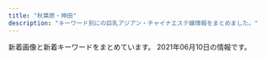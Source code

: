 ```yaml
---
title: "秋葉原・神田"
description: "キーワード別にの巨乳アジアン・チャイナエステ嬢情報をまとめました。"
---
```


新着画像と新着キーワードをまとめています。
2021年06月10日の情報です。

<DmmAffiliateIns />
<KeywordTable
  shops={
    [
    {
        "station": "JR\u79cb\u8449\u539f\u99c5\u662d\u548c\u901a\u308a\u53e3",
        "keywords": {
            "E": 5,
            "G": 1,
            "87": 1,
            "F": 2,
            "D": 2,
            "88": 2,
            "86": 7
        },
        "name": "\u82b1\u6c34\u6728",
        "img_links": [
            "http://xn--vckg5a9gugx77p8s4b.biz/images/ret1.jpg",
            "http://xn--vckg5a9gugx77p8s4b.biz/images/cg101.jpg",
            "http://xn--vckg5a9gugx77p8s4b.biz/images/cg021.jpg",
            "http://xn--vckg5a9gugx77p8s4b.biz/images/rot.jpg",
            "http://xn--vckg5a9gugx77p8s4b.biz/images/m10.jpg",
            "http://xn--vckg5a9gugx77p8s4b.biz/images/cg051.jpg",
            "http://xn--vckg5a9gugx77p8s4b.biz/images/m30.jpg",
            "http://xn--vckg5a9gugx77p8s4b.biz/images/cg04.jpg",
            "http://xn--vckg5a9gugx77p8s4b.biz/images/cg081.jpg",
            "http://xn--vckg5a9gugx77p8s4b.biz/images/cg05.jpg",
            "http://xn--vckg5a9gugx77p8s4b.biz/images/m40.jpg",
            "http://xn--vckg5a9gugx77p8s4b.biz/images/cg10.jpg",
            "http://xn--vckg5a9gugx77p8s4b.biz/images/m20.jpg",
            "http://xn--vckg5a9gugx77p8s4b.biz/images/cg01.jpg",
            "http://xn--vckg5a9gugx77p8s4b.biz/images/cg03.jpg",
            "http://xn--vckg5a9gugx77p8s4b.biz/images/cg06.jpg",
            "http://xn--vckg5a9gugx77p8s4b.biz/images/act.jpg",
            "http://xn--vckg5a9gugx77p8s4b.biz/images/cg061.jpg",
            "http://xn--vckg5a9gugx77p8s4b.biz/images/cg091.jpg",
            "http://xn--vckg5a9gugx77p8s4b.biz/images/t3.jpg",
            "http://xn--vckg5a9gugx77p8s4b.biz/images/cg041.jpg",
            "http://xn--vckg5a9gugx77p8s4b.biz/images/m60.jpg",
            "http://xn--vckg5a9gugx77p8s4b.biz/images/t5.jpg",
            "http://xn--vckg5a9gugx77p8s4b.biz/images/lab.jpg",
            "http://xn--vckg5a9gugx77p8s4b.biz/images/no.png",
            "http://xn--vckg5a9gugx77p8s4b.biz/images/top.jpg",
            "http://xn--vckg5a9gugx77p8s4b.biz/images/fla.jpg",
            "http://xn--vckg5a9gugx77p8s4b.biz/images/ltb.jpg",
            "http://xn--vckg5a9gugx77p8s4b.biz/images/t4.jpg",
            "http://xn--vckg5a9gugx77p8s4b.biz/images/cg07.jpg",
            "http://xn--vckg5a9gugx77p8s4b.biz/images/cg08.jpg",
            "http://xn--vckg5a9gugx77p8s4b.biz/images/cg09.jpg",
            "http://xn--vckg5a9gugx77p8s4b.biz/images/m50.jpg",
            "http://xn--vckg5a9gugx77p8s4b.biz/images/line.png",
            "http://xn--vckg5a9gugx77p8s4b.biz/images/ret.jpg",
            "http://xn--vckg5a9gugx77p8s4b.biz/images/t1.jpg",
            "http://xn--vckg5a9gugx77p8s4b.biz/images/t2.jpg",
            "http://xn--vckg5a9gugx77p8s4b.biz/images/cg02.jpg"
        ],
        "url": "http://xn--vckg5a9gugx77p8s4b.biz/"
    },
    {
        "station": "JR\u6d45\u8349\u6a4b\u99c5\u6771\u53e3",
        "img_links": [],
        "name": "Ainsel\u30fb\u30a8\u30a4\u30f3\u30bb\u30eb",
        "url": "http://ainsel.tyo.ac/",
        "keywords": {}
    },
    {
        "keywords": {
            "86": 3,
            "C": 14,
            "85": 4,
            "D": 3
        },
        "img_links": [
            "http://jasmine-massage.info/img/sj.jpg",
            "http://jasmine-massage.info/img/s217.jpg",
            "http://jasmine-massage.info/img/st217.jpg",
            "http://jasmine-massage.info/img/st213.jpg",
            "http://jasmine-massage.info/img/head.jpg",
            "http://jasmine-massage.info/i/img/sta217.jpg",
            "http://jasmine-massage.info/img/botton.jpg",
            "http://jasmine-massage.info/i/img/sta214.jpg",
            "http://jasmine-massage.info/i/img/r3.jpg",
            "http://jasmine-massage.info/img/sta214.jpg",
            "http://jasmine-massage.info/img/s214.jpg",
            "http://jasmine-massage.info/img/nos.jpg",
            "http://jasmine-massage.info/img/st214.jpg",
            "http://jasmine-massage.info/i/img/sta213.jpg",
            "http://jasmine-massage.info/i/img/r1.jpg",
            "http://jasmine-massage.info/img/s213.jpg",
            "http://jasmine-massage.info/img/mo.png",
            "http://jasmine-massage.info/img/sta213.jpg",
            "http://jasmine-massage.info/i/img/r4.jpg",
            "http://jasmine-massage.info/i/img/r2.jpg",
            "http://jasmine-massage.info/img/sta217.jpg",
            "http://jasmine-massage.info/i/img/st214.jpg"
        ],
        "station": "JR\u79cb\u8449\u539f\u99c5\u662d\u548c\u901a\u308a\u53e3",
        "name": "\u96a0\u308c\u5bb6",
        "url": "http://jasmine-massage.info/"
    },
    {
        "name": "Oualia\u30fb\u30af\u30aa\u30ea\u30a2",
        "img_links": [
            "http://www.asakusabashi-est.xyz/images/index-aridel_07.jpg",
            "http://www.asakusabashi-est.xyz/images/index-aridel_02.jpg",
            "http://www.asakusabashi-est.xyz/images/nav/lanmu-t-job.jpg",
            "http://www.asakusabashi-est.xyz/images/nav/lanmu-t-sys.jpg",
            "http://www.asakusabashi-est.xyz/images/staff/6.jpg",
            "http://www.asakusabashi-est.xyz/images/nav/lanmu-t-st.jpg",
            "http://www.asakusabashi-est.xyz/images/staff/4/2.jpg",
            "http://www.asakusabashi-est.xyz/images/idnex-down/index-down-if_07.jpg",
            "http://www.asakusabashi-est.xyz/images/top/t2.jpg",
            "http://www.asakusabashi-est.xyz/images/staff/akira.jpg",
            "http://www.asakusabashi-est.xyz/images/shop/zi4.png",
            "http://www.asakusabashi-est.xyz/images/index-aridel_18.jpg",
            "http://www.asakusabashi-est.xyz/images/sys/lanmu-zi-s7.png",
            "http://www.asakusabashi-est.xyz/images/index-aridel_24.jpg",
            "http://www.asakusabashi-est.xyz/images/top/t3.png",
            "http://www.asakusabashi-est.xyz/images/staff/4/4.jpg",
            "http://www.asakusabashi-est.xyz/images/staff/4/3.jpg",
            "http://www.asakusabashi-est.xyz/images/shop/zi3.png",
            "http://www.asakusabashi-est.xyz/images/idnex-down/index-down-if_03.jpg",
            "http://www.asakusabashi-est.xyz/images/shop/zi2.png",
            "http://www.asakusabashi-est.xyz/images/index-aridel_20.jpg",
            "http://www.asakusabashi-est.xyz/images/staff/2/moro/moro.jpg",
            "http://www.asakusabashi-est.xyz/images/top/t3.jpg",
            "http://www.asakusabashi-est.xyz/images/idnex-down/index-down-if_05.jpg",
            "http://www.asakusabashi-est.xyz/images/idnex-down/index-down-if_12.jpg",
            "http://www.asakusabashi-est.xyz/images/shop/zi.png",
            "http://www.asakusabashi-est.xyz/images/index-aridel_10.jpg"
        ],
        "station": "JR\u6d45\u8349\u6a4b\u99c5\u6771\u53e3",
        "url": "http://www.asakusabashi-est.xyz/",
        "keywords": {
            "84": 1
        }
    },
    {
        "img_links": [
            "http://kaede.tyo.cm/photos/sites/15/2018/12/2018122510575438.jpg",
            "http://kaede.tyo.cm/images/top.png",
            "http://kaede.tyo.cm/photos/sites/15/2019/07/2019072218445895.jpg",
            "http://kaede.tyo.cm/photos/sites/15/2018/04/2018042103445537.jpg",
            "http://kaede.tyo.cm/photos/sites/15/2017/05/10.jpg",
            "http://kaede.tyo.cm/photos/sites/15/2019/11/2019110102312976.jpg",
            "http://kaede.tyo.cm/photos/sites/15/2018/03/2018031401333199.jpg",
            "http://kaede.tyo.cm/images/s_news.png",
            "http://kaede.tyo.cm/photos/sites/15/2020/03/2020031613344696.jpg",
            "http://kaede.tyo.cm/photos/sites/15/2018/06/2018060802410544.jpg",
            "http://kaede.tyo.cm/photos/sites/15/2018/05/2018052602053211.jpg",
            "http://kaede.tyo.cm/images/s3.png",
            "http://kaede.tyo.cm/images/n1.jpg",
            "http://kaede.tyo.cm/photos/sites/15/2018/10/2018101210462259.jpg",
            "http://kaede.tyo.cm/photos/sites/15/2019/01/2019012110352218.jpg",
            "http://kaede.tyo.cm/images/s_staff.jpg",
            "http://kaede.tyo.cm/photos/sites/15/2019/11/2019110102312566.jpg",
            "http://kaede.tyo.cm/images/n3.png",
            "http://kaede.tyo.cm/images/room2.jpg",
            "http://kaede.tyo.cm/images/s1.png",
            "http://kaede.tyo.cm/photos/sites/15/2019/07/2019072310543855.jpg",
            "http://kaede.tyo.cm/photos/sites/15/2017/04/st4.jpg",
            "http://kaede.tyo.cm/photos/sites/15/2017/12/2017121802123582.jpg",
            "http://kaede.tyo.cm/photos/sites/15/2020/08/2020081913203996.jpg",
            "http://kaede.tyo.cm/photos/sites/15/2017/07/\u5fae\u4fe1\u56fe\u7247_20170731133036.jpg",
            "http://kaede.tyo.cm/photos/sites/15/2019/08/201908021145272.jpg",
            "http://kaede.tyo.cm/photos/sites/15/2018/09/2018090301232862.jpg",
            "http://kaede.tyo.cm/photos/sites/15/2017/04/8.jpg",
            "http://kaede.tyo.cm/images/mobile.png",
            "http://kaede.tyo.cm/images/room3.jpg",
            "http://kaede.tyo.cm/photos/sites/15/2018/12/2018122811325315.jpg",
            "http://kaede.tyo.cm/photos/sites/15/2018/07/2018070602462928.jpg",
            "http://kaede.tyo.cm/images/room1.jpg",
            "http://kaede.tyo.cm/photos/sites/15/2017/04/03.jpg",
            "http://kaede.tyo.cm/photos/sites/15/2017/03/298510852981895493.jpg",
            "http://kaede.tyo.cm/photos/sites/15/2019/05/2019051510502494.jpg",
            "http://kaede.tyo.cm/photos/sites/15/2019/09/2019092410360674.jpg",
            "http://kaede.tyo.cm/photos/sites/15/2018/01/2018013009203349.jpg",
            "http://kaede.tyo.cm/photos/sites/15/2017/05/1.jpg",
            "http://kaede.tyo.cm/photos/sites/15/2018/07/2018071202180120.jpg",
            "http://kaede.tyo.cm/photos/sites/15/2018/07/201807050359241.jpg",
            "http://kaede.tyo.cm/photos/sites/15/2019/08/201908031036100.jpg",
            "http://kaede.tyo.cm/photos/sites/15/2018/12/2018122110282270.jpg",
            "http://kaede.tyo.cm/photos/sites/15/2018/09/2018092310253191.jpg",
            "http://kaede.tyo.cm/photos/sites/15/2017/11/2017112902394723.jpg",
            "http://kaede.tyo.cm/images/room4.jpg",
            "http://kaede.tyo.cm/photos/sites/15/2018/03/2018032208244424.jpg",
            "http://kaede.tyo.cm/photos/sites/15/2018/12/2018122510562151.jpg",
            "http://kaede.tyo.cm/images/s_pick.png",
            "http://kaede.tyo.cm/photos/sites/15/2017/05/05.jpg"
        ],
        "url": "http://kaede.tyo.cm/",
        "keywords": {
            "F": 1,
            "90": 1,
            "84": 2,
            "88": 2,
            "E": 4,
            "87": 4,
            "\u4e73": 1,
            "D": 17,
            "86": 11,
            "85": 4,
            "C": 2
        },
        "station": "JR\u795e\u7530\u99c5\u6771\u53e3",
        "name": "\u604b\u306e\u82b1"
    },
    {
        "name": "AKB",
        "keywords": {
            "C": 19,
            "86": 4,
            "87": 5,
            "F": 1,
            "D": 10,
            "84": 1,
            "85": 1
        },
        "img_links": [
            "http://x-akb.info/img/p-35.jpg",
            "http://x-akb.info/img/st45.jpg",
            "http://x-akb.info/img/p-45.jpg",
            "http://x-akb.info/img/st49.jpg",
            "http://x-akb.info/img/st0035.jpg",
            "http://x-akb.info/img/st36.jpg",
            "http://x-akb.info/img/bottom.png",
            "http://x-akb.info/img/p-46.jpg",
            "http://asakusabashi.analytics.qlook.net/counter.png",
            "http://x-akb.info/img/p-36.jpg",
            "http://x-akb.info/img/st34.jpg",
            "http://x-akb.info/img/st50.jpg",
            "http://x-akb.info/img/p-50.jpg",
            "http://x-akb.info/img/p-49.jpg",
            "http://x-akb.info/img/p-43.jpg",
            "http://x-akb.info/img/st35.jpg",
            "http://x-akb.info/img/p-40.jpg",
            "http://x-akb.info/img/st44.jpg",
            "http://x-akb.info/img/st035.jpg",
            "http://x-akb.info/img/nos.jpg",
            "http://x-akb.info/img/p-44.jpg",
            "http://x-akb.info/img/t2.jpg",
            "http://x-akb.info/img/p-42.jpg",
            "http://x-akb.info/img/st0043.jpg",
            "http://x-akb.info/img/st043.jpg",
            "http://x-akb.info/img/t1.jpg",
            "http://x-akb.info/img/st46.jpg",
            "http://x-akb.info/img/t3.jpg",
            "http://x-akb.info/img/p-34.jpg",
            "http://x-akb.info/img/st42.jpg",
            "http://x-akb.info/img/mo.png",
            "http://x-akb.info/img/st40.jpg"
        ],
        "url": "http://x-akb.info/",
        "station": "JR\u6d45\u8349\u6a4b\u99c5\u6771\u53e3"
    },
    {
        "url": "http://yume-massage.info/",
        "name": "\u5922",
        "station": "\u6d45\u8349\u6a4b\u99c5",
        "keywords": {
            "84": 3,
            "C": 20,
            "D": 7,
            "87": 6,
            "E": 7,
            "86": 3,
            "88": 3,
            "85": 2
        },
        "img_links": [
            "http://yume-massage.info/img/s8.jpg",
            "http://yume-massage.info/sp/img/p-9.jpg",
            "http://yume-massage.info/img/r9.jpg",
            "http://yume-massage.info/sp/img/t-r.jpg",
            "http://yume-massage.info/img/sta9.jpg",
            "http://yume-massage.info/sp/img/p-6.jpg",
            "http://yume-massage.info/img/st1.jpg",
            "http://yume-massage.info/img/kan.jpg",
            "http://yume-massage.info/sp/img/s9.jpg",
            "http://yume-massage.info/img/s9.jpg",
            "http://yume-massage.info/sp/img/pic.jpg",
            "http://yume-massage.info/img/head2.jpg",
            "http://yume-massage.info/sp/img/s8.jpg",
            "http://yume-massage.info/sp/img/add.jpg",
            "http://yume-massage.info/sp/img/p-10.jpg",
            "http://yume-massage.info/img/sta6.jpg",
            "http://yume-massage.info/sp/img/t-o.jpg",
            "http://yume-massage.info/sp/img/kan.jpg",
            "http://yume-massage.info/sp/img/t-t.jpg",
            "http://yume-massage.info/img/st2.jpg",
            "http://yume-massage.info/img/st8.jpg",
            "http://yume-massage.info/img/s1.jpg",
            "http://yume-massage.info/img/botton.jpg",
            "http://yume-massage.info/sp/img/s6.jpg",
            "http://yume-massage.info/sp/img/sys.jpg",
            "http://yume-massage.info/img/head.jpg",
            "http://yume-massage.info/img/st10.jpg",
            "http://yume-massage.info/img/st7.jpg",
            "http://yume-massage.info/img/nos.jpg",
            "http://yume-massage.info/sp/img/t-s.jpg",
            "http://yume-massage.info/sp/img/info.jpg",
            "http://yume-massage.info/img/st9.jpg",
            "http://yume-massage.info/sp/img/s7.jpg",
            "http://yume-massage.info/img/s7.jpg",
            "http://yume-massage.info/sp/img/pc.jpg",
            "http://yume-massage.info/img/xmas.png",
            "http://yume-massage.info/img/st5.jpg",
            "http://yume-massage.info/img/s10.jpg",
            "http://yume-massage.info/sp/img/tel.jpg",
            "http://yume-massage.info/sp/img/cam.jpg",
            "http://yume-massage.info/img/s4.jpg",
            "http://yume-massage.info/sp/img/add2.jpg",
            "http://yume-massage.info/sp/img/botton.jpg",
            "http://yume-massage.info/img/sta4.jpg",
            "http://yume-massage.info/sp/img/tit.jpg",
            "http://yume-massage.info/sp/img/t-a.jpg",
            "http://yume-massage.info/sp/img/s4.jpg",
            "http://yume-massage.info/img/s6.jpg",
            "http://yume-massage.info/img/st3.jpg",
            "http://yume-massage.info/sp/img/time.jpg",
            "http://yume-massage.info/sp/img/s1.jpg",
            "http://yume-massage.info/sp/img/s10.jpg",
            "http://yume-massage.info/img/sta1.jpg",
            "http://yume-massage.info/img/sta7.jpg",
            "http://yume-massage.info/img/st06.jpg",
            "http://yume-massage.info/img/sta8.jpg",
            "http://yume-massage.info/img/st4.jpg",
            "http://yume-massage.info/img/mo.png",
            "http://yume-massage.info/img/st6.jpg",
            "http://yume-massage.info/img/sta10.jpg"
        ]
    },
    {
        "station": "JR\u795e\u7530\u99c5\u5317\u53e3",
        "img_links": [
            "http://nene-kanda.net/images/4.jpg",
            "http://nene-kanda.net/images/topimage/topimage.jpg",
            "http://nene-kanda.net/images/st/st_marumi.jpg",
            "http://nene-kanda.net/images/1.jpg",
            "http://nene-kanda.net/images/st/st_saki.jpg",
            "http://nene-kanda.net/images/share/sptel.png",
            "http://nene-kanda.net/images/st/st_miki.jpg",
            "http://nene-kanda.net/images/st/st_mirei.jpg",
            "http://nene-kanda.net/images/st/st_rumi.jpg",
            "http://nene-kanda.net/images/st/st_ruru.jpg",
            "http://nene-kanda.net/images/topimage/subimage.jpg",
            "http://nene-kanda.net/images/st/st_mie.jpg",
            "http://nene-kanda.net/images/st/st_hitomi.jpg",
            "http://nene-kanda.net/images/share/pagetop.png",
            "http://nene-kanda.net/images/st/st_mimi.jpg",
            "http://nene-kanda.net/images/3.jpg",
            "http://nene-kanda.net/images/2.jpg",
            "http://nene-kanda.net/images/st/st_mao.jpg",
            "http://nene-kanda.net/images/share/tel.png"
        ],
        "url": "http://nene-kanda.net/index.html",
        "name": "NeNe\uff5e\u30cd\u30cd\uff5e",
        "keywords": {
            "D": 19,
            "C": 43,
            "E": 4,
            "F": 4
        }
    },
    {
        "name": "\u30d1\u30f3\u30c0\u30de\u30c3\u30b5\u30fc\u30b8",
        "keywords": {},
        "url": "https://yumegokochi1.com/",
        "station": "JR\u79cb\u8449\u539f\u99c5\u662d\u548c\u901a\u308a\u53e3",
        "img_links": [
            "https://yumegokochi1.com/_src/55217501/6990384c-3515-4833-8cda-d2f79c2cc75a.jpg",
            "https://yumegokochi1.com/_src/49451804/9dfc3519-db15-4421-9d5a-72bca41cf758.jpg",
            "https://yumegokochi1.com/_src/49801147/1.jpg",
            "https://yumegokochi1.com/_src/49451712/gettyimages-1124713982.jpg",
            "https://yumegokochi1.com/_src/49451708/img20200921221149975618.png",
            "https://yumegokochi1.com/_src/49451704/img20200921221149975618.png",
            "https://yumegokochi1.com/_src/55217503/426fd58b-9de8-45c4-a8e1-43f1d9723af9.jpg",
            "https://yumegokochi1.com/_src/55217509/1195bb54-42ae-4ce1-a948-abcf52be2a7c.jpg",
            "https://yumegokochi1.com/_src/49451698/img20200920211111185467.png",
            "https://yumegokochi1.com/_src/55217507/214f3b06-7a93-4435-b67c-653f20247784.jpg",
            "https://yumegokochi1.com/_src/49800727/1.jpg",
            "https://yumegokochi1.com/_src/53271233/hinamatsuri.png",
            "https://yumegokochi1.com/_src/49451751/s__37707790.jpg",
            "https://yumegokochi1.com/_src/49451710/gettyimages-1124713982.jpg",
            "https://yumegokochi1.com/_src/49451706/img20200921221149975618.png",
            "https://yumegokochi1.com/_src/55217511/0c95e25e-714f-4694-8eef-4c2b56b7b26d.jpg",
            "https://yumegokochi1.com/_src/49451739/s__37322773.jpg",
            "https://yumegokochi1.com/_src/49451725/img20200920211111185467.png",
            "https://yumegokochi1.com/_src/49451714/img20200920211111185467.png",
            "https://yumegokochi1.com/_src/49451690/tel.png",
            "https://yumegokochi1.com/_src/55217505/2c753258-4b4a-4436-bb01-dddebc1a6933.jpg",
            "https://yumegokochi1.com/_src/49451694/img20200920141422782540.png",
            "https://yumegokochi1.com/_src/49451762/9dfc3519-db15-4421-9d5a-72bca41cf758.jpg"
        ]
    },
    {
        "img_links": [
            "http://www.rave.masg.info/files/005.jpg",
            "http://www.rave.masg.info/files/008.jpg",
            "http://www.rave.masg.info/images/service.png",
            "http://www.rave.masg.info/files/015-02.jpg",
            "http://www.rave.masg.info/files/006.jpg",
            "http://www.rave.masg.info/files/014-02.jpg",
            "http://www.rave.masg.info/images/s1.jpg",
            "http://www.rave.masg.info/files/018-03.jpg",
            "http://www.rave.masg.info/files/016.jpg",
            "http://www.rave.masg.info/images/shop/shop03.jpg",
            "http://www.rave.masg.info/images/zi_massage.png",
            "http://www.rave.masg.info/images/pick.png",
            "http://www.rave.masg.info/files/015.jpg",
            "http://www.rave.masg.info/files/008-02.jpg",
            "http://www.rave.masg.info/images/maga.jpg",
            "http://www.rave.masg.info/files/009-02.jpg",
            "http://www.rave.masg.info/files/005-03.jpg",
            "http://www.rave.masg.info/images/zi_staff.png",
            "http://www.rave.masg.info/files/002-03.jpg",
            "http://www.rave.masg.info/files/019.jpg",
            "http://www.rave.masg.info/files/009-03.jpg",
            "http://www.rave.masg.info/files/015-03.jpg",
            "http://www.rave.masg.info/files/005-02.jpg",
            "http://www.rave.masg.info/images/shop/shop01.jpg",
            "http://www.rave.masg.info/files/019-03.jpg",
            "http://www.rave.masg.info/files/018-02.jpg",
            "http://www.rave.masg.info/files/017-02.jpg",
            "http://www.rave.masg.info/images/xian.png",
            "http://www.rave.masg.info/images/tel.png",
            "http://www.rave.masg.info/files/017-03.jpg",
            "http://www.rave.masg.info/files/014-03.jpg",
            "http://www.rave.masg.info/files/002.jpg",
            "http://www.rave.masg.info/files/016-02.jpg",
            "http://www.rave.masg.info/files/014.jpg",
            "http://www.rave.masg.info/files/019-02.jpg",
            "http://www.rave.masg.info/images/shop/shop04.jpg",
            "http://www.rave.masg.info/images/new3.png",
            "http://www.rave.masg.info/files/009.jpg",
            "http://www.rave.masg.info/files/017.jpg",
            "http://www.rave.masg.info/images/new1.png",
            "http://www.rave.masg.info/files/006-03.jpg",
            "http://www.rave.masg.info/images/s3.jpg",
            "http://www.rave.masg.info/files/006-02.jpg",
            "http://www.rave.masg.info/files/003-02.jpg",
            "http://www.rave.masg.info/images/s2.jpg",
            "http://www.rave.masg.info/images/main_bottom.png",
            "http://www.rave.masg.info/images/s4.jpg",
            "http://www.rave.masg.info/images/s5.jpg",
            "http://www.rave.masg.info/files/003-03.jpg",
            "http://www.rave.masg.info/files/016-03.jpg",
            "http://www.rave.masg.info/files/003.jpg",
            "http://www.rave.masg.info/files/018.jpg",
            "http://www.rave.masg.info/images/main_top.png",
            "http://www.rave.masg.info/files/002-02.jpg",
            "http://www.rave.masg.info/images/shop/shop02.jpg",
            "http://www.rave.masg.info/files/008-03.jpg",
            "http://www.rave.masg.info/images/infotiao1.jpg"
        ],
        "keywords": {
            "D": 7,
            "88": 1,
            "90": 1,
            "86": 1,
            "G": 1,
            "89": 1,
            "E": 1,
            "87": 8,
            "F": 3
        },
        "station": "JR\u79cb\u8449\u539f\u99c5\u662d\u548c\u901a\u308a\u53e3",
        "url": "http://www.rave.masg.info/",
        "name": "RAVE \u30ec\u30a4\u30f4"
    },
    {
        "img_links": [
            "https://love-garden.jp/wp-content/uploads/2013/06/P1020319_s.jpg",
            "https://love-garden.jp/wp-content/uploads/2020/10/sera23.jpg",
            "https://love-garden.jp/img/about/oil2.png",
            "https://love-garden.jp/images/staff/tomo.jpg",
            "https://love-garden.jp/images/staff/yumi22.jpg",
            "https://love-garden.jp/wp-content/uploads/2016/08/11.jpg",
            "https://love-garden.jp/images/staff/sayaka23.jpg",
            "https://love-garden.jp/wp-content/uploads/2020/11/5_pc.png",
            "https://love-garden.jp/wp-content/uploads/2020/10/entrance02.png",
            "https://love-garden.jp/wp-content/uploads/2016/12/07-550x400.png",
            "https://love-garden.jp/wp-content/uploads/2021/05/yumi22.jpg",
            "https://love-garden.jp/images/staff/satomi22.png",
            "https://love-garden.jp/img/about/oil1.png",
            "https://love-garden.jp/wp-content/uploads/2020/10/ElGEs4UUcAATW6J-830x1107.jpg",
            "https://love-garden.jp/wp-content/uploads/2021/05/mio22_edit.jpg",
            "https://love-garden.jp/wp-content/uploads/2020/10/sayaka23.jpg",
            "https://love-garden.jp/img/room/entrance02.png",
            "https://love-garden.jp/wp-content/uploads/2020/10/shot.png",
            "https://love-garden.jp/wp-content/uploads/2020/10/shot-550x400.png",
            "https://love-garden.jp/wp-content/uploads/2020/10/satomi22.png",
            "https://love-garden.jp/img/about/akasuri.png",
            "https://love-garden.jp/images/staff/mio22_edit.jpg",
            "https://love-garden.jp/wp-content/uploads/2020/11/2_pc.png",
            "https://love-garden.jp/wp-content/uploads/2020/10/ElGEs4UUcAATW6J-550x400.jpg",
            "https://love-garden.jp/img/room/entrance01.png",
            "https://love-garden.jp/wp-content/uploads/2020/11/kiki.jpg",
            "https://love-garden.jp/wp-content/uploads/2018/03/tomo24.jpg",
            "https://love-garden.jp/wp-content/uploads/2020/10/ElGEs4UUcAATW6J.jpg",
            "https://love-garden.jp/wp-content/uploads/2020/10/shot-830x576.png",
            "https://love-garden.jp/wp-content/uploads/2016/12/07.png",
            "https://love-garden.jp/wp-content/uploads/2015/05/lovegardendefault.jpg",
            "https://love-garden.jp/wp-content/uploads/2020/10/entrance02-830x553.png",
            "https://love-garden.jp/wp-content/uploads/2016/10/08.png",
            "https://love-garden.jp/wp-content/uploads/2017/03/06.png",
            "https://love-garden.jp/images/staff/sera23.png",
            "https://love-garden.jp/img/about/awasentai.png",
            "https://love-garden.jp/images/staff/kiki.jpg"
        ],
        "station": "JR\u79cb\u8449\u539f\u99c5\u662d\u548c\u901a\u308a\u53e3",
        "keywords": {
            "C": 20,
            "87": 20,
            "\u30bb\u30af\u30b7\u30fc": 8,
            "86": 20,
            "92": 10,
            "D": 30,
            "85": 10,
            "89": 10,
            "E": 20
        },
        "url": "https://love-garden.jp/",
        "name": "\u30e9\u30d6\u30ac\u30fc\u30c7\u30f3"
    },
    {
        "name": "\u8336\u8336",
        "station": "\u795e\u7530\u99c5\u897f\u53e3",
        "url": "http://esute-kanda.tokyo/",
        "keywords": {
            "C": 24,
            "\u5de8\u4e73": 1,
            "\u7206\u4e73": 4,
            "\u4e73": 5,
            "E": 4,
            "D": 12,
            "\u80f8": 1,
            "G": 5,
            "F": 16
        },
        "img_links": [
            "http://esute-kanda.tokyo/images/st/st_mariko.jpg",
            "http://esute-kanda.tokyo/images/st/st_riko.jpg",
            "http://esute-kanda.tokyo/images/st/st_rui2.jpg",
            "http://esute-kanda.tokyo/images/st/st_kokona.jpg",
            "http://esute-kanda.tokyo/images/st/st_nanami.jpg",
            "http://esute-kanda.tokyo/images/top2.png",
            "http://esute-kanda.tokyo/images/st/st_ringo.jpg",
            "http://esute-kanda.tokyo/images/st/st_moka.jpg",
            "http://esute-kanda.tokyo/images/st/st_ran.jpg",
            "http://esute-kanda.tokyo/images/st/st_jennie.jpg",
            "http://esute-kanda.tokyo/images/st/st_nono.jpg",
            "http://esute-kanda.tokyo/images/st/st_kanon.jpg",
            "http://esute-kanda.tokyo/images/st/st_mitsu.jpg",
            "http://esute-kanda.tokyo/images/st/st_jennie2.jpg",
            "http://esute-kanda.tokyo/images/top.png",
            "http://esute-kanda.tokyo/images/st/st_riri.jpg",
            "http://esute-kanda.tokyo/images/st/st_yuyu.jpg",
            "http://esute-kanda.tokyo/images/st/st_suzu.jpg",
            "http://esute-kanda.tokyo/images/st/st_yuuka.jpg",
            "http://esute-kanda.tokyo/images/st/st_sara.jpg",
            "http://esute-kanda.tokyo/images/st/st_mao.jpg",
            "http://esute-kanda.tokyo/images/access/ac_photo.jpg",
            "http://esute-kanda.tokyo/images/st/st_ayaka.jpg",
            "http://esute-kanda.tokyo/images/st/st_neko.jpg",
            "http://esute-kanda.tokyo/images/st/st_ryo.jpg",
            "http://esute-kanda.tokyo/images/st/st_yuki.jpg"
        ]
    },
    {
        "station": "JR\u795e\u7530\u99c5\u6771\u53e3",
        "name": "\u767e\u5408",
        "url": "http://yuri.es-relax.info/",
        "keywords": {
            "88": 2,
            "86": 14,
            "D": 12
        },
        "img_links": [
            "http://yuri.es-relax.info/images/nana1.jpg",
            "http://yuri.es-relax.info/images/yuyu1.jpg",
            "http://yuri.es-relax.info/images/sayuri1.jpg",
            "http://yuri.es-relax.info/images/info3.png",
            "http://yuri.es-relax.info/images/hana1.jpg",
            "http://yuri.es-relax.info/images/info5.jpg",
            "http://yuri.es-relax.info/gals/riri1.jpg",
            "http://yuri.es-relax.info/gals/mimi1.jpg",
            "http://yuri.es-relax.info/images/bg_header.jpg",
            "http://yuri.es-relax.info/gals/yuki1.jpg",
            "http://yuri.es-relax.info/images/nao1.jpg"
        ]
    },
    {
        "name": "\u6c34\u306e\u604b",
        "img_links": [
            "https://mizuno-koi.com/wp-content/themes/este/img/top-img03.png",
            "https://mizuno-koi.com/wp-content/uploads/2019/12/345678976mizunoko.jpg",
            "https://mizuno-koi.com/wp-content/uploads/2021/03/32121mizunoko.jpg",
            "https://mizuno-koi.com/wp-content/uploads/2020/01/211mizunoko.jpg",
            "https://mizuno-koi.com/wp-content/themes/este/img/top-img01b.png",
            "https://mizuno-koi.com/wp-content/uploads/2021/05/87652178mizunoko.jpg",
            "https://mizuno-koi.com/wp-content/uploads/2021/03/2111mizunoko.jpg",
            "https://mizuno-koi.com/wp-content/uploads/2019/12/21mizunoko.jpg",
            "https://mizuno-koi.com/wp-content/themes/este/img/call.png",
            "https://mizuno-koi.com/wp-content/themes/este/img/2.jpg",
            "https://mizuno-koi.com/wp-content/themes/este/img/top-img02e.png",
            "https://mizuno-koi.com/wp-content/themes/este/img/top-img01.png",
            "https://mizuno-koi.com/wp-content/themes/este/img/top-img04.png",
            "https://mizuno-koi.com/wp-content/uploads/2021/05/8761iyashinoizumi.jpg",
            "https://mizuno-koi.com/wp-content/uploads/2019/04/4567mizunoko.jpg",
            "https://mizuno-koi.com/wp-content/themes/este/img/tel_footer.png",
            "https://mizuno-koi.com/wp-content/uploads/2021/06/2111mizunoko.jpg",
            "https://mizuno-koi.com/wp-content/uploads/2021/03/897261mizunoko.jpg",
            "https://mizuno-koi.com/wp-content/themes/este/img/4.jpg",
            "https://mizuno-koi.com/wp-content/themes/este/img/1.jpg",
            "https://mizuno-koi.com/wp-content/uploads/2019/12/21897mizunoko.jpg",
            "https://mizuno-koi.com/wp-content/themes/este/img/tel_header.png",
            "https://mizuno-koi.com/wp-content/uploads/2021/03/9876543mizunoko.jpg",
            "https://mizuno-koi.com/wp-content/uploads/2021/05/45678976mizunoko.jpg",
            "https://mizuno-koi.com/wp-content/themes/este/img/top-img01a.png",
            "https://mizuno-koi.com/wp-content/themes/este/img/3.jpg",
            "https://mizuno-koi.com/wp-content/uploads/2019/06/WechatIMG506.jpeg",
            "https://mizuno-koi.com/wp-content/uploads/2019/12/121mizunoko.jpg"
        ],
        "url": "https://mizuno-koi.com/",
        "keywords": {
            "D": 29,
            "C": 6,
            "E": 7
        },
        "station": "JR\u795e\u7530\u99c5\u5357\u53e3"
    },
    {
        "img_links": [
            "https://aroma-god.tokyo/img/system/campaign_new.jpg",
            "https://aroma-god.tokyo/img/st/st_kaori.jpg",
            "https://aroma-god.tokyo/img/top/mobile.jpg",
            "https://aroma-god.tokyo/img/system/sys_step2.jpg",
            "https://aroma-god.tokyo/img/system/campaign_birthday.jpg",
            "https://aroma-god.tokyo/img/top/nav_04.jpg",
            "https://aroma-god.tokyo/img/system/sys_step1.jpg",
            "https://aroma-god.tokyo/img/top/nav_05.jpg",
            "https://aroma-god.tokyo/img/top/pic-11.jpg",
            "https://aroma-god.tokyo/img/system/sys_step3.jpg",
            "https://aroma-god.tokyo/img/top/nav_03.jpg",
            "https://aroma-god.tokyo/img/st/st_yuki.jpg",
            "https://aroma-god.tokyo/img/top/nav_09.jpg",
            "https://aroma-god.tokyo/img/st/st_ai.jpg",
            "https://aroma-god.tokyo/img/st/st_yuri.jpg",
            "https://aroma-god.tokyo/img/system/campaign_open.jpg",
            "https://aroma-god.tokyo/img/st/st_yui.jpg",
            "https://aroma-god.tokyo/img/st/st_.jpg",
            "https://aroma-god.tokyo/img/top/nav_07.jpg",
            "https://aroma-god.tokyo/img/top/nav_06.jpg",
            "https://aroma-god.tokyo/img/top/nav_10.jpg",
            "https://aroma-god.tokyo/img/system/sys_step4.jpg",
            "https://aroma-god.tokyo/img/st/st_rino.jpg",
            "https://aroma-god.tokyo/img/top/pic-1.png",
            "https://aroma-god.tokyo/img/st/st_rika.jpg"
        ],
        "name": "Aroma God -\u30a2\u30ed\u30de\u30b4\u30c3\u30c9-",
        "keywords": {
            "C": 16,
            "90": 8,
            "88": 19,
            "86": 4,
            "\u4e73": 1,
            "83": 8,
            "82": 4,
            "84": 4,
            "\u7206\u4e73": 1,
            "F": 23,
            "D": 8
        },
        "station": "JR\u795e\u7530\u99c5\u5317\u53e3",
        "url": "https://aroma-god.tokyo/"
    },
    {
        "name": "\u604b\u306e\u65e5",
        "url": "http://esthe-aroma.pink/",
        "station": "JR\u795e\u7530\u99c5\u6771\u53e3",
        "keywords": {
            "86": 4,
            "85": 2,
            "C": 2,
            "D": 4,
            "E": 1,
            "87": 1
        },
        "img_links": [
            "http://esthe-aroma.pink/img/top.jpg",
            "http://esthe-aroma.pink/img/cg011.jpg",
            "http://esthe-aroma.pink/img/cg01.jpg",
            "http://esthe-aroma.pink/img/m5.jpg",
            "http://esthe-aroma.pink/img/m1.jpg",
            "http://esthe-aroma.pink/img/m30.jpg",
            "http://esthe-aroma.pink/img/cg021.jpg",
            "http://esthe-aroma.pink/img/cg07.jpg",
            "http://esthe-aroma.pink/img/m6.jpg",
            "http://esthe-aroma.pink/img/cg04.jpg",
            "http://esthe-aroma.pink/img/fla.jpg",
            "http://esthe-aroma.pink/img/m20.jpg",
            "http://esthe-aroma.pink/img/m4.jpg",
            "http://esthe-aroma.pink/img/m10.jpg",
            "http://esthe-aroma.pink/img/cg03.jpg",
            "http://esthe-aroma.pink/img/cg06.jpg",
            "http://esthe-aroma.pink/img/no.png",
            "http://esthe-aroma.pink/img/cg02.jpg",
            "http://esthe-aroma.pink/img/cg05.jpg",
            "http://esthe-aroma.pink/img/m60.jpg",
            "http://esthe-aroma.pink/img/m2.jpg",
            "http://esthe-aroma.pink/img/stan.png",
            "http://esthe-aroma.pink/img/noo.png",
            "http://esthe-aroma.pink/img/m3.jpg"
        ]
    },
    {
        "station": "JR\u79cb\u8449\u539f\u99c5\u662d\u548c\u901a\u308a\u53e3",
        "img_links": [
            "http://gakuenadmin.jpest.net/uploads/2021/03/2021032214491843-e1616424582330.jpeg",
            "http://gakuenadmin.jpest.net/uploads/2021/02/2021021404543031.jpg",
            "http://gakuen.jpest.net/images/c10.jpg",
            "http://gakuen.jpest.net/images/c3.jpg",
            "http://gakuen.jpest.net/images/c4.jpg",
            "http://gakuen.jpest.net/images/c5.jpg",
            "http://gakuen.jpest.net/images/c6.jpg",
            "http://gakuenadmin.jpest.net/uploads/2020/11/g4.jpg",
            "http://gakuenadmin.jpest.net/uploads/2021/01/2021013104094765.jpg",
            "http://gakuen.jpest.net/images/c8.jpg",
            "http://gakuenadmin.jpest.net/uploads/2021/01/2021013104085726.jpg",
            "http://gakuen.jpest.net/images/c7.jpg",
            "http://gakuenadmin.jpest.net/uploads/2020/11/202011170741460-e1613281451949.jpg",
            "http://gakuenadmin.jpest.net/uploads/2021/04/2021042704474970.jpeg",
            "http://gakuenadmin.jpest.net/uploads/2020/11/2020111905143846-e1619439547290.jpeg",
            "http://gakuen.jpest.net/images/tel.png",
            "http://gakuen.jpest.net/images/c2.jpg",
            "http://gakuen.jpest.net/images/c9.jpg",
            "http://gakuenadmin.jpest.net/uploads/2021/02/2021021405363587.jpeg",
            "http://gakuenadmin.jpest.net/uploads/2021/05/2021051012493374-e1620650985115.jpeg",
            "http://gakuenadmin.jpest.net/uploads/2021/06/2021060914292026-e1623248971419.jpeg",
            "http://gakuenadmin.jpest.net/uploads/2020/11/2020111905172382.jpeg",
            "http://gakuenadmin.jpest.net/uploads/2021/05/2021051012490765-e1620650958463.jpeg",
            "http://gakuen.jpest.net/images/c1.jpg",
            "http://gakuenadmin.jpest.net/uploads/2020/11/2020111707403491.jpg",
            "http://gakuenadmin.jpest.net/uploads/2021/04/2021042704442715-e1619498692111.jpeg",
            "http://gakuenadmin.jpest.net/uploads/2021/04/2021042704423988.jpeg"
        ],
        "keywords": {
            "C": 1,
            "88": 1,
            "89": 2,
            "E": 1,
            "F": 1
        },
        "name": "\u5c11\u5973\u5b66\u5712",
        "url": "http://gakuen.jpest.net/"
    },
    {
        "station": "JR\u79cb\u8449\u539f\u99c5\u662d\u548c\u901a\u308a\u53e3",
        "url": "http://belire.este.work/",
        "img_links": [
            "http://belire.este.work/nav-002.png",
            "http://belire.este.work/s.jpg",
            "http://belire.este.work/2/uploadimg/1610605742.jpg",
            "http://belire.este.work/2/uploadimg/1610605582.jpg",
            "http://belire.este.work/2/uploadimg/1615208613.jpg",
            "http://belire.este.work/nav-005.png",
            "http://belire.este.work/nav-001.png",
            "http://belire.este.work/nav-004.png",
            "http://belire.este.work/2/uploadimg/1610605781.jpg",
            "http://belire.este.work/2/uploadimg/1610605371.jpg",
            "http://belire.este.work/2/uploadimg/1610605894.jpg",
            "http://belire.este.work/2/uploadimg/1610605615.jpg",
            "http://belire.este.work/2/uploadimg/1610605808.jpg",
            "http://belire.este.work/2/uploadimg/1610605327.jpg",
            "http://belire.este.work/nav-003.png",
            "http://belire.este.work/nav-006.png",
            "http://belire.este.work/2/uploadimg/1610605503.jpg",
            "http://belire.este.work/2/uploadimg/1617950122.jpg",
            "http://belire.este.work/2/uploadimg/1615207989.jpeg",
            "http://belire.este.work/2/uploadimg/1610605644.jpg",
            "http://belire.este.work/2/uploadimg/1610605976.jpg",
            "http://belire.este.work/2/uploadimg/1610605467.jpg",
            "http://belire.este.work/2/uploadimg/1610605548.jpg",
            "http://belire.este.work/tel.png",
            "http://belire.este.work/no.png"
        ],
        "name": "BELIRE \uff5e\u30d9\u30ea\u30fc\u30eb\uff5e",
        "keywords": {
            "\u30bb\u30af\u30b7\u30fc": 1,
            "98": 1,
            "C": 1,
            "D": 13,
            "83": 1,
            "G": 1,
            "86": 14
        }
    },
    {
        "keywords": {
            "90": 2,
            "88": 4,
            "89": 4,
            "85": 2,
            "C": 8,
            "D": 6,
            "86": 2
        },
        "name": "\u5065\u5eb7\u574a",
        "station": "JR\u795e\u7530\u99c5\u5317\u53e3",
        "img_links": [
            "http://kenkoubo.link/wp-content/themes/template-salon2/images/telm.png",
            "http://kenkoubo.link/wp-content/themes/template-salon2/images/info2.png",
            "http://kenkoubo.link/wp-content/uploads/2019/05/rin_image_1_syusei-900x1600.jpeg",
            "http://kenkoubo.link/wp-content/themes/template-salon2/images/slider1.jpg",
            "http://kenkoubo.link/wp-content/uploads/2017/03/09.jpg",
            "http://kenkoubo.link/wp-content/uploads/2017/03/05.jpg",
            "http://kenkoubo.link/wp-content/uploads/2017/03/08.jpg",
            "http://kenkoubo.link/wp-content/themes/template-salon2/images/info.png",
            "http://kenkoubo.link/wp-content/themes/template-salon2/images/camp-bnr2.png",
            "http://kenkoubo.link/wp-content/themes/template-salon2/images/news-ttl.png",
            "http://kenkoubo.link/wp-content/uploads/2017/03/03-1.jpg",
            "http://kenkoubo.link/wp-content/uploads/2019/05/ai_image_1_syusei-250x375.jpeg",
            "http://kenkoubo.link/wp-content/themes/template-salon2/images/camp-bnr.png",
            "http://kenkoubo.link/wp-content/themes/template-salon2/images/05.jpg",
            "http://kenkoubo.link/wp-content/uploads/2021/03/ayaka_4-300x400.jpeg",
            "http://kenkoubo.link/wp-content/uploads/2019/05/ai_image_1_syusei-900x1600.jpeg",
            "http://kenkoubo.link/wp-content/uploads/2020/11/yuko_image_syusei-1.jpg",
            "http://kenkoubo.link/wp-content/themes/template-salon2/images/camp-bnr4.png",
            "http://kenkoubo.link/wp-content/uploads/2017/03/08a.jpg",
            "http://kenkoubo.link/wp-content/uploads/2021/03/ayaka_4.jpeg",
            "http://kenkoubo.link/wp-content/uploads/2017/03/08-250x375.jpg",
            "http://kenkoubo.link/wp-content/uploads/2020/11/yuko_image_syusei-1-250x375.jpg",
            "http://kenkoubo.link/wp-content/themes/template-salon2/images/08.jpg",
            "http://kenkoubo.link/wp-content/uploads/2021/03/ayaka_01-250x375.jpeg",
            "http://kenkoubo.link/wp-content/themes/template-salon2/images/03.jpg",
            "http://kenkoubo.link/wp-content/uploads/2017/03/05-1-250x375.jpg",
            "http://kenkoubo.link/wp-content/themes/template-salon2/images/pickup-ttl.png",
            "https://www.mens-anavi.com/img/mens-esthe1.png",
            "http://kenkoubo.link/wp-content/themes/template-salon2/images/camp-bnr3.png",
            "http://kenkoubo.link/wp-content/uploads/2021/03/ayaka_01-900x1201.jpeg",
            "http://kenkoubo.link/wp-content/uploads/2017/03/05-1.jpg",
            "http://kenkoubo.link/wp-content/uploads/2017/03/05a.jpg",
            "http://kenkoubo.link/wp-content/uploads/2019/05/rin_image_1_syusei-250x375.jpeg",
            "http://kenkoubo.link/wp-content/themes/template-salon2/images/pickup-frame.png",
            "http://es-tsudanuma.com/wp-content/uploads/2016/10/massage-de_88_31.jpg",
            "http://kenkoubo.link/wp-content/uploads/2017/03/07-1.jpg",
            "http://kenkoubo.link/wp-content/uploads/2017/03/08-2.jpg",
            "http://kenkoubo.link/wp-content/uploads/2017/03/03-1-250x375.jpg"
        ],
        "url": "http://kenkoubo.link"
    },
    {
        "name": "\u5143\u6c17\u5802\uff5e\u3052\u3093\u304d\u3069\u3046\uff5e",
        "station": "JR\u795e\u7530\u99c5\u897f\u53e3",
        "img_links": [
            "http://genkidou.work/sp/img/p27.jpg",
            "http://genkidou.work/sp/img/t-a.jpg",
            "http://genkidou.work/img/s5.jpg",
            "http://genkidou.work/img/head.jpg",
            "http://genkidou.work/img/st20.jpg",
            "http://genkidou.work/sp/img/t-t.jpg",
            "http://genkidou.work/sp/img/botton.jpg",
            "http://genkidou.work/img/acc1.jpg",
            "http://genkidou.work/img/botton.jpg",
            "http://genkidou.work/sp/img/acc3.jpg",
            "http://genkidou.work/img/st011.jpg",
            "http://genkidou.work/sp/img/acc6.jpg",
            "http://genkidou.work/sp/img/time.jpg",
            "http://genkidou.work/img/s4.jpg",
            "http://genkidou.work/img/acc4.jpg",
            "http://genkidou.work/sp/img/sch.jpg",
            "http://genkidou.work/img/sta20.jpg",
            "http://genkidou.work/img/fla-1.jpg",
            "http://genkidou.work/sp/img/st23.jpg",
            "http://genkidou.work/img/st28.jpg",
            "http://genkidou.work/img/st16.jpg",
            "http://genkidou.work/img/body2.jpg",
            "http://genkidou.work/sp/img/acc1.jpg",
            "http://genkidou.work/img/koko_468x60.png",
            "http://genkidou.work/sp/img/tel.jpg",
            "http://genkidou.work/img/st22.jpg",
            "http://genkidou.work/sp/img/st6.jpg",
            "http://genkidou.work/img/acc5.jpg",
            "http://genkidou.work/img/sta23.jpg",
            "http://genkidou.work/sp/img/st27.jpg",
            "http://genkidou.work/img/fla-2.jpg",
            "http://genkidou.work/img/st27.jpg",
            "http://genkidou.work/img/sta10.jpg",
            "http://genkidou.work/img/sta29.jpg",
            "http://genkidou.work/sp/img/st10.jpg",
            "http://genkidou.work/img/fla.jpg",
            "http://genkidou.work/sp/img/koko_234x60.png",
            "http://genkidou.work/sp/img/st11.jpg",
            "http://genkidou.work/img/st0011.jpg",
            "http://genkidou.work/sp/img/acc2.jpg",
            "http://genkidou.work/sp/img/st28.jpg",
            "http://genkidou.work/img/s1.jpg",
            "http://genkidou.work/sp/img/acc4.jpg",
            "http://genkidou.work/sp/img/acc5.jpg",
            "http://genkidou.work/img/acc6.jpg",
            "http://genkidou.work/sp/img/pic.jpg",
            "http://genkidou.work/img/acc3.jpg",
            "http://genkidou.work/img/fla-3.jpg",
            "http://genkidou.work/img/s2.jpg",
            "http://genkidou.work/sp/img/st20.jpg",
            "http://genkidou.work/img/sta2.jpg",
            "http://genkidou.work/img/st010.jpg",
            "http://genkidou.work/sp/img/st2.jpg",
            "http://genkidou.work/img/sta11.jpg",
            "http://genkidou.work/img/st23.jpg",
            "http://genkidou.work/img/st30.jpg",
            "http://genkidou.work/sp/img/p28.jpg",
            "http://genkidou.work/img/st2.jpg",
            "http://genkidou.work/img/acc2.jpg",
            "http://genkidou.work/img/sta27.jpg",
            "http://genkidou.work/img/sta6.jpg",
            "http://genkidou.work/img/sta16.jpg",
            "http://genkidou.work/sp/img/pc.jpg",
            "http://genkidou.work/sp/img/p10.jpg",
            "http://genkidou.work/sp/img/cam.jpg",
            "http://genkidou.work/sp/img/add.jpg",
            "http://genkidou.work/img/sta28.jpg",
            "http://genkidou.work/sp/img/t-r.jpg",
            "http://genkidou.work/sp/img/t-o.jpg",
            "http://genkidou.work/sp/img/st22.jpg",
            "http://genkidou.work/sp/img/tit.jpg",
            "http://genkidou.work/sp/img/t-s.jpg",
            "http://genkidou.work/img/sta22.jpg",
            "http://genkidou.work/sp/img/info.jpg",
            "http://genkidou.work/sp/img/sys.jpg",
            "http://genkidou.work/img/mo.png",
            "http://genkidou.work/img/st6.jpg",
            "http://genkidou.work/img/st29.jpg",
            "http://genkidou.work/sp/img/st16.jpg",
            "http://genkidou.work/sp/img/sta29.jpg",
            "http://genkidou.work/sp/img/st29.jpg",
            "http://genkidou.work/sp/img/st30.jpg",
            "http://genkidou.work/img/sta30.jpg"
        ],
        "url": "http://genkidou.work/",
        "keywords": {
            "86": 7,
            "C": 26,
            "E": 2,
            "85": 8,
            "F": 4,
            "91": 3,
            "87": 6,
            "88": 4,
            "D": 13,
            "H": 1
        }
    },
    {
        "station": "JR\u795e\u7530\u99c5\u6771\u53e3",
        "img_links": [
            "http://k-cocoro.co/images/shishu_02.jpg",
            "http://k-cocoro.co/images/yui.jpg",
            "http://k-cocoro.co/images/girl_top.png",
            "http://k-cocoro.co/images/right_bottom.png",
            "http://k-cocoro.co/images/girl_03.png",
            "http://k-cocoro.co/images/tite-magazine.png",
            "http://k-cocoro.co/images/yu.jpg",
            "http://k-cocoro.co/images/noimage.jpg",
            "http://k-cocoro.co/images/girlx_top.png",
            "http://k-cocoro.co/images/itigo2.jpg",
            "http://k-cocoro.co/images/004.jpg",
            "http://k-cocoro.co/images/001.jpg",
            "http://k-cocoro.co/images/mail.png",
            "http://k-cocoro.co/images/grande.jpg",
            "http://k-cocoro.co/images/itigo1.jpg",
            "http://k-cocoro.co/images/shishu_01.jpg",
            "http://k-cocoro.co/images/s2.jpg",
            "http://k-cocoro.co/images/nei_03.png",
            "http://k-cocoro.co/images/tite-staff.png",
            "http://k-cocoro.co/images/nei_01.png",
            "http://k-cocoro.co/images/remo.jpg",
            "http://k-cocoro.co/images/ss.jpg",
            "http://k-cocoro.co/images/pagetop.png",
            "http://k-cocoro.co/images/003.jpg",
            "http://k-cocoro.co/images/002.jpg",
            "http://k-cocoro.co/images/girl_01.png",
            "http://k-cocoro.co/images/rika.jpg",
            "http://k-cocoro.co/images/right_top.png",
            "http://k-cocoro.co/images/mya.jpg",
            "http://k-cocoro.co/images/news_top.jpg",
            "http://k-cocoro.co/images/shishu_03.jpg"
        ],
        "name": "COCORO",
        "keywords": {
            "E": 2,
            "D": 3
        },
        "url": "http://k-cocoro.co/"
    },
    {
        "url": "http://chou-massage.work/",
        "station": "JR\u795e\u7530\u99c5\u897f\u53e3",
        "img_links": [
            "http://chou-massage.work/img/st7.jpg",
            "http://chou-massage.work/sp/img/koko_468x60.png",
            "http://chou-massage.work/sp/img/fla-2.jpg",
            "http://chou-massage.work/img/botton.jpg",
            "http://chou-massage.work/img/st14.jpg",
            "http://chou-massage.work/img/st4.jpg",
            "http://chou-massage.work/sp/img/fla-1.jpg",
            "http://chou-massage.work/sp/img/st1.jpg",
            "http://chou-massage.work/img/st1.jpg",
            "http://chou-massage.work/sp/img/st2.jpg",
            "http://chou-massage.work/img/acc.jpg",
            "http://chou-massage.work/sp/img/st18.jpg",
            "http://chou-massage.work/img/koko_468x60.png",
            "http://chou-massage.work/img/st18.jpg",
            "http://chou-massage.work/sp/img/sta3.jpg",
            "http://chou-massage.work/img/fla-3.jpg",
            "http://chou-massage.work/sp/img/fla-3.jpg",
            "http://chou-massage.work/sp/img/sta12.jpg",
            "http://chou-massage.work/sp/img/st7.jpg",
            "http://chou-massage.work/sp/img/st15.jpg",
            "http://chou-massage.work/img/sta2.jpg",
            "http://chou-massage.work/sp/img/botton.jpg",
            "http://chou-massage.work/sp/img/sta2.jpg",
            "http://chou-massage.work/sp/img/st3.jpg",
            "http://chou-massage.work/img/st12.jpg",
            "http://chou-massage.work/img/sta1.jpg",
            "http://chou-massage.work/img/fla-1.jpg",
            "http://chou-massage.work/sp/img/st12.jpg",
            "http://chou-massage.work/sp/img/sta18.jpg",
            "http://chou-massage.work/sp/img/sta14.jpg",
            "http://chou-massage.work/sp/img/sta4.jpg",
            "http://chou-massage.work/img/st2.jpg",
            "http://chou-massage.work/sp/img/acc.jpg",
            "http://chou-massage.work/img/sta7.jpg",
            "http://chou-massage.work/sp/img/sta15.jpg",
            "http://chou-massage.work/img/sta3.jpg",
            "http://chou-massage.work/sp/img/mo.png",
            "http://chou-massage.work/img/sta4.jpg",
            "http://chou-massage.work/img/sta14.jpg",
            "http://chou-massage.work/img/sta15.jpg",
            "http://chou-massage.work/img/st3.jpg",
            "http://chou-massage.work/sp/img/st14.jpg",
            "http://chou-massage.work/img/sta12.jpg",
            "http://chou-massage.work/img/fla-2.jpg",
            "http://chou-massage.work/img/sta18.jpg",
            "http://chou-massage.work/sp/img/sta1.jpg",
            "http://chou-massage.work/sp/img/sta7.jpg",
            "http://chou-massage.work/img/st15.jpg",
            "http://chou-massage.work/sp/img/st4.jpg",
            "http://chou-massage.work/img/mo.png"
        ],
        "name": "\u8776",
        "keywords": {
            "87": 4,
            "88": 2,
            "F": 2,
            "86": 12,
            "C": 38,
            "D": 14,
            "85": 8,
            "E": 4
        }
    },
    {
        "station": "JR\u795e\u7530\u99c5\u5317\u53e3",
        "name": "\u7652\u51e6\uff5e\u3086\u3069\u3053\u308d",
        "keywords": {
            "C": 54,
            "G": 27,
            "D": 315,
            "F": 27,
            "E": 57
        },
        "img_links": [
            "http://yudokoro.xyz/images/campaign.jpg",
            "http://yudokoro.xyz/images/concept.jpg",
            "http://yudokoro.xyz/images/st/st_ai.jpg",
            "http://yudokoro.xyz/images/st/st_koko.jpg",
            "http://yudokoro.xyz/images/header_main_visual3.jpg",
            "http://yudokoro.xyz/images/news_image.jpg",
            "http://yudokoro.xyz/images/st/st_hana.jpg",
            "http://yudokoro.xyz/images/st/st_yaya.jpg",
            "http://yudokoro.xyz/images/st/st_rara.jpg",
            "http://yudokoro.xyz/images/header_main_visual2.jpg",
            "http://yudokoro.xyz/images/st/st_miho.jpg",
            "http://yudokoro.xyz/images/st/st_ao.jpg",
            "http://yudokoro.xyz/images/st/st_rena.jpg",
            "http://yudokoro.xyz/images/st/st_yuyu.jpg",
            "http://yudokoro.xyz/images/header_img.png",
            "http://yudokoro.xyz/images/st/st_narumi.jpg",
            "http://yudokoro.xyz/images/st/st_yui.jpg",
            "http://yudokoro.xyz/images/st/st_yumi.jpg",
            "http://yudokoro.xyz/images/st/st_maya.jpg",
            "http://yudokoro.xyz/images/header_main_visual1.jpg",
            "http://yudokoro.xyz/images/st/st_momoka.jpg",
            "http://yudokoro.xyz/images/st/st_hime.jpg",
            "http://yudokoro.xyz/images/st/st_mimi.jpg",
            "http://yudokoro.xyz/images/st/st_miro.jpg"
        ],
        "url": "http://yudokoro.xyz/"
    },
    {
        "img_links": [
            "https://kanda-on.work/images/st/st_ruru.jpg",
            "https://kanda-on.work/images/st/st_mina.jpg",
            "https://kanda-on.work/images/st/st_miki.jpg",
            "https://kanda-on.work/images/st/st_mika.jpg",
            "https://kanda-on.work/images/st/st_saya.jpg",
            "https://kanda-on.work/images/st/st_natsuko.jpg",
            "https://kanda-on.work/images/st/st_rio.jpg",
            "https://kanda-on.work/images/st/st_rara.jpg",
            "https://kanda-on.work/images/st/st_mika2.jpg",
            "https://kanda-on.work/images/top2.png",
            "https://kanda-on.work/images/st/st_yuri.jpg",
            "https://kanda-on.work/images/st/st_ruka.jpg",
            "https://kanda-on.work/images/st/st_ringo.jpg",
            "https://kanda-on.work/images/st/st_yuzuki.jpg",
            "https://kanda-on.work/images/st/st_kiki.jpg",
            "https://kanda-on.work/images/st/st_moe.jpg",
            "https://kanda-on.work/images/top_campaign.jpg",
            "https://kanda-on.work/images/st/st_rara2.jpg",
            "https://kanda-on.work/images/st/st_haruka.jpg",
            "https://kanda-on.work/images/st/st_arisa.jpg",
            "https://kanda-on.work/images/st/st_yuki.jpg",
            "https://kanda-on.work/images/st/st_akira.jpg",
            "https://kanda-on.work/images/top_campaign_bottom.jpg",
            "https://kanda-on.work/images/st/st_kana.jpg",
            "https://kanda-on.work/images/st/st_koko.jpg",
            "https://kanda-on.work/images/st/st_lemon.jpg",
            "https://kanda-on.work/images/top.png",
            "https://kanda-on.work/images/st/st_kaori.jpg",
            "https://kanda-on.work/images/st/st_yuumi.jpg"
        ],
        "station": "JR\u795e\u7530\u99c5\u897f\u53e3",
        "keywords": {
            "C": 33,
            "\u5de8\u4e73": 5,
            "F": 29,
            "\u4e73": 5
        },
        "url": "https://kanda-on.work/",
        "name": "\u6e29"
    },
    {
        "keywords": {
            "D": 2,
            "87": 1,
            "C": 3,
            "88": 2,
            "89": 1,
            "90": 1
        },
        "img_links": [
            "http://junpuadmin.jpest.net/uploads/2021/03/2.jpeg",
            "http://junpuadmin.jpest.net/uploads/2021/03/7.jpeg",
            "http://junpu.jpest.net/images/sys.png",
            "http://junpu.jpest.net/images/tiao.jpg",
            "http://junpuadmin.jpest.net/uploads/2021/05/523D3BC3-8159-4983-A1AB-E39505943B34-e1620651804304.jpeg",
            "http://junpuadmin.jpest.net/uploads/2021/04/5958DE27-066A-4782-B520-C093141DC898.jpeg",
            "http://junpu.jpest.net/images/r4.jpg",
            "http://junpu.jpest.net/images/head.jpg",
            "http://junpuadmin.jpest.net/uploads/2021/03/4.jpeg",
            "http://junpu.jpest.net/images/footer.jpg",
            "http://junpu.jpest.net/images/telb1.jpg",
            "http://junpuadmin.jpest.net/uploads/2021/03/641F6A7D-7990-40AA-AE7C-380F7849AD7D-e1617202823729.jpeg",
            "http://junpuadmin.jpest.net/uploads/2021/03/3-1.jpeg",
            "http://junpu.jpest.net/images/b1.jpg",
            "http://junpu.jpest.net/images/tt.jpg",
            "http://junpuadmin.jpest.net/uploads/2021/05/CA1470F1-778B-4224-B6DC-D7AEF7F2CD8C-e1620652051444.jpeg",
            "http://junpuadmin.jpest.net/uploads/2021/04/FF662B56-20CE-482B-9517-98A6DB2CC26A-e1619497814830.jpeg",
            "http://junpuadmin.jpest.net/uploads/2021/05/7E5BBF8A-03C2-400D-ADFB-CD31D0419175-e1620651829966.jpeg",
            "http://junpuadmin.jpest.net/uploads/2021/03/5.jpeg",
            "http://junpu.jpest.net/images/telhead.jpg",
            "http://junpuadmin.jpest.net/uploads/2021/04/553AF37D-7AB5-42D8-81C8-0BFF8A42C3A0-e1619497784482.jpeg",
            "http://junpuadmin.jpest.net/uploads/2021/03/6.jpeg",
            "http://junpuadmin.jpest.net/uploads/2021/03/9D21D2BE-93E6-4BA6-A5ED-CE87FADAEED5-e1617202846703.jpeg"
        ],
        "url": "http://junpu.jpest.net/",
        "station": "JR\u795e\u7530\u99c5\u5317\u53e3",
        "name": "\u795e\u7530\u5b66\u5712"
    },
    {
        "name": "\u7652\u611b",
        "img_links": [
            "http://yu-ai.work/sp/img/sta18.jpg",
            "http://yu-ai.work/img/st022.jpg",
            "http://yu-ai.work/sp/img/add.jpg",
            "http://yu-ai.work/img/head.jpg",
            "http://yu-ai.work/img/sta19.jpg",
            "http://yu-ai.work/img/sta10.jpg",
            "http://yu-ai.work/img/st9.jpg",
            "http://yu-ai.work/sp/img/p10.jpg",
            "http://yu-ai.work/sp/img/tit.jpg",
            "http://yu-ai.work/img/botton.jpg",
            "http://yu-ai.work/sp/img/info.jpg",
            "http://yu-ai.work/sp/img/sta15.jpg",
            "http://yu-ai.work/sp/img/sta22.jpg",
            "http://yu-ai.work/img/sta22.jpg",
            "http://yu-ai.work/img/st20.jpg",
            "http://yu-ai.work/img/st18.jpg",
            "http://yu-ai.work/img/st10.jpg",
            "http://yu-ai.work/img/st020.jpg",
            "http://yu-ai.work/sp/img/sta23.jpg",
            "http://yu-ai.work/sp/img/sta12.jpg",
            "http://yu-ai.work/sp/img/pc.jpg",
            "http://yu-ai.work/sp/img/tel.jpg",
            "http://yu-ai.work/sp/img/sta10.jpg",
            "http://yu-ai.work/sp/img/botton.jpg",
            "http://yu-ai.work/sp/img/p25.jpg",
            "http://yu-ai.work/sp/img/sta20.jpg",
            "http://yu-ai.work/img/acc1.jpg",
            "http://yu-ai.work/sp/img/acc1.jpg",
            "http://yu-ai.work/img/st0022.jpg",
            "http://yu-ai.work/img/st0012.jpg",
            "http://yu-ai.work/sp/img/t-t.jpg",
            "http://yu-ai.work/img/st16.jpg",
            "http://yu-ai.work/sp/img/acc3.jpg",
            "http://yu-ai.work/sp/img/sys.jpg",
            "http://yu-ai.work/img/st010.jpg",
            "http://yu-ai.work/sp/img/time.jpg",
            "http://yu-ai.work/sp/img/pic.jpg",
            "http://yu-ai.work/img/st015.jpg",
            "http://yu-ai.work/img/acc3.jpg",
            "http://yu-ai.work/img/st19.jpg",
            "http://yu-ai.work/sp/img/acc2.jpg",
            "http://yu-ai.work/img/st019.jpg",
            "http://yu-ai.work/img/sc24.jpg",
            "http://yu-ai.work/sp/img/p18.jpg",
            "http://yu-ai.work/img/sc15.jpg",
            "http://yu-ai.work/img/sta16.jpg",
            "http://yu-ai.work/img/acc2.jpg",
            "http://yu-ai.work/img/sc20.jpg",
            "http://yu-ai.work/sp/img/sta19.jpg",
            "http://yu-ai.work/img/sta23.jpg",
            "http://yu-ai.work/img/st09.jpg",
            "http://yu-ai.work/img/st12.jpg",
            "http://yu-ai.work/img/sc22.jpg",
            "http://yu-ai.work/img/sc23.jpg",
            "http://yu-ai.work/sp/img/t-r.jpg",
            "http://yu-ai.work/img/sta24.jpg",
            "http://yu-ai.work/img/st018.jpg",
            "http://yu-ai.work/img/st25.jpg",
            "http://yu-ai.work/sp/img/cam.jpg",
            "http://yu-ai.work/img/st24.jpg",
            "http://yu-ai.work/img/sc18.jpg",
            "http://yu-ai.work/img/sc25.jpg",
            "http://yu-ai.work/img/st15.jpg",
            "http://yu-ai.work/img/st00022.jpg",
            "http://yu-ai.work/sp/img/t-s.jpg",
            "http://yu-ai.work/img/fla.jpg",
            "http://yu-ai.work/img/st0018.jpg",
            "http://yu-ai.work/sp/img/sta16.jpg",
            "http://yu-ai.work/img/sc10.jpg",
            "http://yu-ai.work/sp/img/sta24.jpg",
            "http://yu-ai.work/img/sta25.jpg",
            "http://yu-ai.work/sp/img/t-o.jpg",
            "http://yu-ai.work/sp/img/sta9.jpg",
            "http://yu-ai.work/img/sta18.jpg",
            "http://yu-ai.work/img/men-es-ran.jpg",
            "http://yu-ai.work/img/st012.jpg",
            "http://yu-ai.work/sp/img/p24.jpg",
            "http://yu-ai.work/img/sc16.jpg",
            "http://yu-ai.work/sp/img/t-a.jpg",
            "http://yu-ai.work/img/st009.jpg",
            "http://yu-ai.work/img/sc9.jpg",
            "http://yu-ai.work/img/sc12.jpg",
            "http://yu-ai.work/img/sta15.jpg",
            "http://yu-ai.work/img/sta9.jpg",
            "http://yu-ai.work/img/st23.jpg",
            "http://yu-ai.work/img/sta12.jpg",
            "http://yu-ai.work/img/st22.jpg",
            "http://yu-ai.work/img/sc19.jpg",
            "http://yu-ai.work/img/sta20.jpg",
            "http://yu-ai.work/sp/img/sta25.jpg"
        ],
        "station": "JR\u79cb\u8449\u539f\u99c5\u662d\u548c\u901a\u308a\u53e3",
        "url": "http://yu-ai.work/",
        "keywords": {
            "C": 28,
            "84": 6,
            "89": 1,
            "85": 21,
            "E": 3,
            "86": 5,
            "87": 3,
            "F": 1,
            "D": 23
        }
    },
    {
        "url": "http://genki-morix2.asia/",
        "img_links": [
            "http://genki-morix2.asia/img/st59.jpg",
            "http://genki-morix2.asia/img/st30.jpg",
            "http://genki-morix2.asia/img/st47.jpg",
            "http://genki-morix2.asia/img/st55.jpg",
            "http://genki-morix2.asia/img/sta60.jpg",
            "http://genki-morix2.asia/img/st16.jpg",
            "http://genki-morix2.asia/img/a.png",
            "http://genki-morix2.asia/img/no-photo-newface.jpg",
            "http://genki-morix2.asia/img/Q.png",
            "http://genki-morix2.asia/img/i.png",
            "http://genki-morix2.asia/img/st52.jpg",
            "http://genki-morix2.asia/img/sta55.jpg",
            "http://genki-morix2.asia/img/sta59.jpg",
            "http://genki-morix2.asia/img/st60.jpg",
            "http://genki-morix2.asia/img/sta47.jpg",
            "http://genki-morix2.asia/img/botton.png"
        ],
        "keywords": {
            "C": 9,
            "84": 2,
            "87": 7,
            "85": 3,
            "88": 3
        },
        "station": "JR\u795e\u7530\u99c5\u6771\u53e3",
        "name": "\u5143\u6c17\u30e2\u30ea\u30e2\u30ea"
    },
    {
        "url": "http://relife.jpest.net/",
        "name": "Relife\uff5e\u30ea\u30e9\u30a4\u30d5\uff5e",
        "img_links": [
            "http://relifeadmin.jpest.net/uploads//2020/10/940B0844-F20E-4D4A-B215-E5BA5372B8E8.jpeg",
            "http://relifeadmin.jpest.net/uploads//2021/03/4082C373-F43B-4FF9-9F7D-0C0C02162F15.jpeg",
            "http://relife.jpest.net/images/04.jpg",
            "http://relifeadmin.jpest.net/uploads//2021/03/1C5F116C-58E4-4358-9BD7-1B33791B0CAA-e1616413763845.jpeg",
            "http://relifeadmin.jpest.net/uploads//2021/03/7773A505-C662-4875-94B7-9CA466B80C4E-e1616411927517.jpeg",
            "http://relifeadmin.jpest.net/uploads//2021/03/322B13E6-26A1-40C3-9EC9-427DE29CA167-e1619436493283.jpeg",
            "http://relifeadmin.jpest.net/uploads//2020/10/03F2B47F-0310-46C6-AEDE-A8D64FCF2853.jpeg",
            "http://relifeadmin.jpest.net/uploads//2021/04/1.jpg",
            "http://relifeadmin.jpest.net/uploads//2021/04/0632FFC8-93C8-4F1D-88BD-364C2CA3AAD9-e1619436169369.jpeg",
            "http://relife.jpest.net/images/mobile.jpg",
            "http://relifeadmin.jpest.net/uploads//2020/10/F908022A-9300-45F1-9C28-4A9EF0365F57.jpeg",
            "http://relife.jpest.net/images/tt.jpg",
            "http://relife.jpest.net/images/02.jpg",
            "http://relifeadmin.jpest.net/uploads//2021/01/IMG_2171.jpg",
            "http://relifeadmin.jpest.net/uploads//2020/10/C74DC003-B774-4423-93B4-733B4938F550.jpeg",
            "http://relife.jpest.net/images/03.jpg",
            "http://relifeadmin.jpest.net/uploads//2020/10/D81CC5DA-612A-4552-9C4C-145DABF87A82-e1603797285723.jpeg",
            "http://relifeadmin.jpest.net/uploads//2021/03/F1762422-EC67-4A1B-A086-46A0FE212F54-e1616414141494.jpeg",
            "http://relife.jpest.net/images/033.jpg",
            "http://relifeadmin.jpest.net/uploads//2020/10/9D16F01A-1354-462D-9558-9F957927EF44.jpeg",
            "http://relifeadmin.jpest.net/uploads//2021/03/1.jpeg",
            "http://relifeadmin.jpest.net/uploads//2021/03/E6F9C65A-E4D0-41BD-839F-6AFE58551E3A.jpeg",
            "http://relifeadmin.jpest.net/uploads//2021/03/6A526146-BB8D-45A4-A864-42633965DBF0-e1616413783381.jpeg",
            "http://relifeadmin.jpest.net/uploads//2020/10/1A4C09F7-F63F-4224-B24D-9E199A9A4BDA.jpeg",
            "http://relifeadmin.jpest.net/uploads//2021/03/31F3171B-05C9-4017-9EDC-8B1230FFFA5E-e1616413792413.jpeg",
            "http://relifeadmin.jpest.net/uploads//2021/03/A7B9063B-BE9C-42C3-B5B8-39B0E93D461D-e1616414911549.jpeg",
            "http://relifeadmin.jpest.net/uploads//2020/10/5AD15672-AEE6-4A0A-9CCF-259E75905FCF-e1603711283848.jpeg",
            "http://relifeadmin.jpest.net/uploads//2021/03/F6CA5A16-B99E-496D-AB73-DFFE18A4E0B9.jpeg"
        ],
        "keywords": {
            "85": 8,
            "E": 12,
            "C": 15
        },
        "station": "JR\u79cb\u8449\u539f\u99c5\u662d\u548c\u901a\u308a\u53e3"
    }
]
}
/>
<DmmAffiliateScript />
